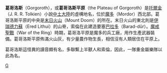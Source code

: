 {{Redirect|葛哥洛斯}}
'''葛哥洛斯'''（Gorgoroth），或'''葛哥洛斯平原'''（the Plateau of Gorgoroth）是[[托爾金|托爾金]]（J. R. R. Tolkien）小說[[中土大陸|中土大陸]]的虛構地名，位於[[魔多|魔多]]（Mordor）西北部。葛哥洛斯平原的中央是[[末日火山|末日火山]]（Mount Doom）的所在。末日火山的東北則是[[伊瑞德力蘇|伊瑞德力蘇]]（Ered Lithui）的山脊，索倫在此建造要塞[[巴拉多|巴拉多]]（Barad-dûr）。[[魔戒聖戰|魔戒聖戰]]（War of the Ring）時期，葛哥洛平原是魔多的兵工廠，用作生產武器裝備。葛哥洛斯平原佈滿火山灰，有少量農作物生長，相信沒有人類居住在平原上。

葛哥洛斯這怪異的讀音頗有名，多聯繫上半獸人和索倫，因此，一隊重金屬樂隊以此為名。

[[Category:中土大陸的地理|G]]

{{Tolkien-stub}}